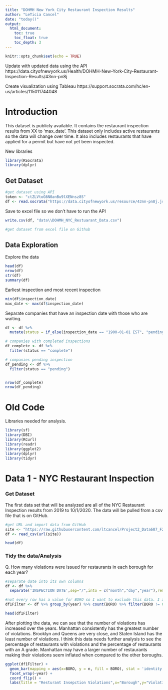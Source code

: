 ---
title: "DOHMH New York City Restaurant Inspection Results"
author: "LeTicia Cancel"
date: "today()"
output: 
  html_document:
    toc: true
    toc_float: true
    toc_depth: 3
---

```{r setup, include=FALSE}
knitr::opts_chunk$set(echo = TRUE)
```

Update with updated data using the API https://data.cityofnewyork.us/Health/DOHMH-New-York-City-Restaurant-Inspection-Results/43nn-pn8j 

Create visualization using Tableau https://support.socrata.com/hc/en-us/articles/115011744048 

# Introduction

This dataset is publicly available. It contains the restaurant inspection results from XX to 'max_date'. This dataset only includes active restaurants so the data will change over time. It also includes restaurants that have applied for a permit but have not yet been inspected. 

New libraries
```{r}
library(RSocrata)
library(dplyr)
```

## Get Dataset

```{r}
#get dataset using API
token <- "ctZLVtoG6N0anBu9lXENnsz8S"
df <- read.socrata("https://data.cityofnewyork.us/resource/43nn-pn8j.json", app_token = token)
```

Save to excel file so we don't have to run the API
```{r}
write.csv(df, "data\\DOHMH_NYC_Restuarant_Data.csv")
```


```{r}
#get dataset from excel file on Github
```

## Data Exploration


Explore the data
```{r}
head(df)
nrow(df)
str(df)
summary(df)
```

Earliest inspection and most recent inspection
```{r}
min(df$inspection_date)
max_date <- max(df$inspection_date)
```

Separate companies that have an inspection date with those who are waiting.
```{r}
df <- df %>%
  mutate(status = if_else(inspection_date == "1900-01-01 EST", "pending", "complete"))

# companies with completed inspections
df_complete <- df %>%
  filter(status == "complete")

# companies pending inspection
df_pending <- df %>%
  filter(status == "pending")


nrow(df_complete)
nrow(df_pending)
```


# Old Code



Libraries needed for analysis.
```{r message=FALSE, warning=FALSE}
library(sf)
library(DBI)
library(RCurl)
library(readr)
library(ggplot2)
library(dplyr)
library(tidyr)
```

# Data 1 - NYC Restaurant Inspection 

### Get Dataset 

The first data set that will be analyzed are all of the NYC Restaurant Inspection results from 2019 to 10/1/2020. The data will be pulled from a csv file that is on GitHub.
```{r message=FALSE,warning=FALSE}
#get URL and import data from GitHub
site <- "https://raw.githubusercontent.com/ltcancel/Project2_Data607_F20/master/DOHMH_New_York_City_Restaurant_Inspection_Results.csv"
df <- read_csv(url(site))

head(df)
```
### Tidy the data/Analysis

Q. How many violations were issued for restaurants in each borough for each year? 
```{r}
#separate date into its own columns
df <- df %>%
  separate('INSPECTION DATE',sep="/",into = c("month","day","year"),remove = FALSE)

#not every row has a value for BORO so I want to exclude this data. I also want to include anyone who does not have a violation description
df1Filter <- df %>% group_by(year) %>% count(BORO) %>% filter(BORO != 0 & !is.na('VIOLATION DESCRIPTION'))

head(df1Filter)
```

After plotting the data, we can see that the number of violations has increased over the years. Manhattan consistently has the greatest number of violations. Brooklyn and Queens are very close, and Staten Island has the least number of violations. I think this data needs further analysis to see the percentage of restaurants with violations and the percentage of restaurants with an A grade. Manhattan may have a larger number of restaurants making their violations seem inflated when compared to the other boroughs. 

```{r}
ggplot(df1Filter) +
  geom_bar(mapping = aes(x=BORO, y = n, fill = BORO), stat = 'identity') +
  facet_wrap(~year) +
  coord_flip() +
  labs(title = "Resturant Insepction Violations",x="Borough",y="Violations")
```



